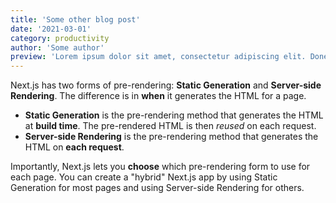 ```yaml
---
title: 'Some other blog post'
date: '2021-03-01'
category: productivity
author: 'Some author'
preview: 'Lorem ipsum dolor sit amet, consectetur adipiscing elit. Donec euismod, nisl eget fermentum aliquam, leo nisl ultricies nunc, quis aliquam nisl nunc quis nisl. Sed euismod, nisl eget fermentum aliquam, leo nisl ultricies nunc, quis aliquam nisl nunc quis nisl.'
---
```


Next.js has two forms of pre-rendering: **Static Generation** and **Server-side Rendering**. The difference is in **when** it generates the HTML for a page.

- **Static Generation** is the pre-rendering method that generates the HTML at **build time**. The pre-rendered HTML is then _reused_ on each request.
- **Server-side Rendering** is the pre-rendering method that generates the HTML on **each request**.

Importantly, Next.js lets you **choose** which pre-rendering form to use for each page. You can create a "hybrid" Next.js app by using Static Generation for most pages and using Server-side Rendering for others.
